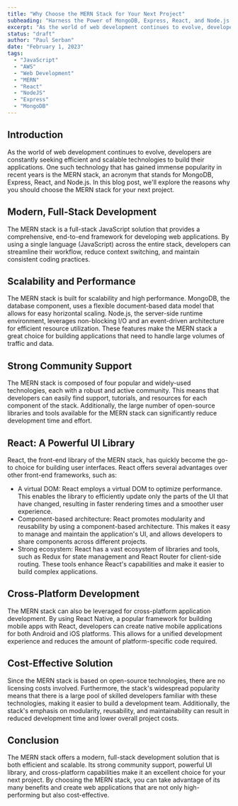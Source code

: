 ```yaml
---
title: "Why Choose the MERN Stack for Your Next Project"
subheading: "Harness the Power of MongoDB, Express, React, and Node.js for Your Web Application Development"
excerpt: "As the world of web development continues to evolve, developers are constantly seeking efficient and scalable technologies to build their applications. One such technology that has gained immense popularity in recent years is the MERN stack, an acronym that stands for MongoDB, Express, React, and Node.js. In this blog post, we'll explore the reasons why you should choose the MERN stack for your next project."
status: "draft"
author: "Paul Serban"
date: "February 1, 2023"
tags:
  - "JavaScript"
  - "AWS"
  - "Web Development"
  - "MERN"
  - "React"
  - "NodeJS"
  - "Express"
  - "MongoDB"
---
```


## Introduction

As the world of web development continues to evolve, developers are constantly seeking efficient and scalable technologies to build their applications. One such technology that has gained immense popularity in recent years is the MERN stack, an acronym that stands for MongoDB, Express, React, and Node.js. In this blog post, we'll explore the reasons why you should choose the MERN stack for your next project.

## Modern, Full-Stack Development

The MERN stack is a full-stack JavaScript solution that provides a comprehensive, end-to-end framework for developing web applications. By using a single language (JavaScript) across the entire stack, developers can streamline their workflow, reduce context switching, and maintain consistent coding practices.

## Scalability and Performance

The MERN stack is built for scalability and high performance. MongoDB, the database component, uses a flexible document-based data model that allows for easy horizontal scaling. Node.js, the server-side runtime environment, leverages non-blocking I/O and an event-driven architecture for efficient resource utilization. These features make the MERN stack a great choice for building applications that need to handle large volumes of traffic and data.

## Strong Community Support

The MERN stack is composed of four popular and widely-used technologies, each with a robust and active community. This means that developers can easily find support, tutorials, and resources for each component of the stack. Additionally, the large number of open-source libraries and tools available for the MERN stack can significantly reduce development time and effort.

## React: A Powerful UI Library

React, the front-end library of the MERN stack, has quickly become the go-to choice for building user interfaces. React offers several advantages over other front-end frameworks, such as:
- A virtual DOM: React employs a virtual DOM to optimize performance. This enables the library to efficiently update only the parts of the UI that have changed, resulting in faster rendering times and a smoother user experience.
- Component-based architecture: React promotes modularity and reusability by using a component-based architecture. This makes it easy to manage and maintain the application's UI, and allows developers to share components across different projects.
- Strong ecosystem: React has a vast ecosystem of libraries and tools, such as Redux for state management and React Router for client-side routing. These tools enhance React's capabilities and make it easier to build complex applications.

## Cross-Platform Development
The MERN stack can also be leveraged for cross-platform application development. By using React Native, a popular framework for building mobile apps with React, developers can create native mobile applications for both Android and iOS platforms. This allows for a unified development experience and reduces the amount of platform-specific code required.

## Cost-Effective Solution
Since the MERN stack is based on open-source technologies, there are no licensing costs involved. Furthermore, the stack's widespread popularity means that there is a large pool of skilled developers familiar with these technologies, making it easier to build a development team. Additionally, the stack's emphasis on modularity, reusability, and maintainability can result in reduced development time and lower overall project costs.

## Conclusion

The MERN stack offers a modern, full-stack development solution that is both efficient and scalable. Its strong community support, powerful UI library, and cross-platform capabilities make it an excellent choice for your next project. By choosing the MERN stack, you can take advantage of its many benefits and create web applications that are not only high-performing but also cost-effective.